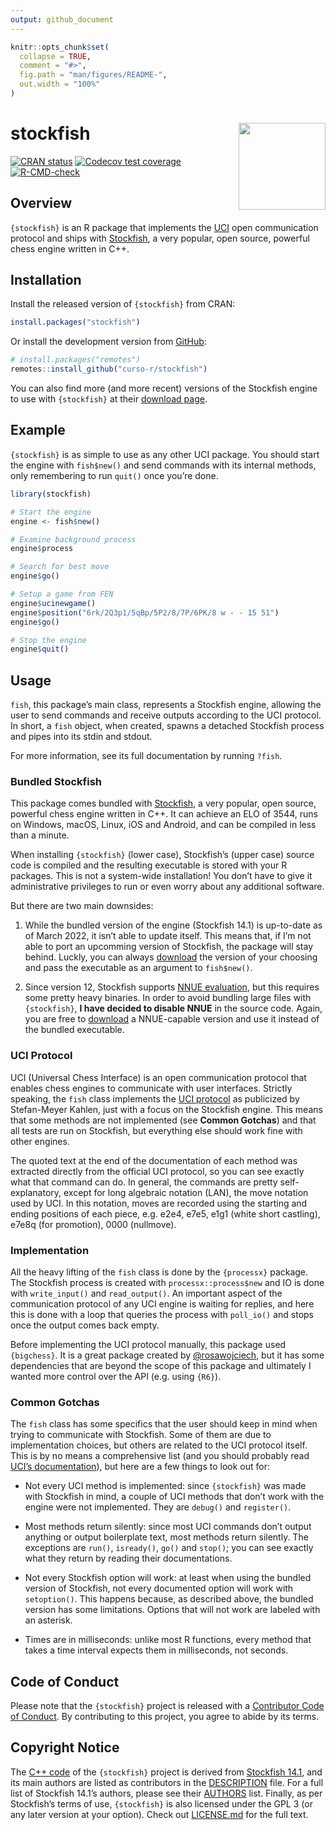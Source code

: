 ```yaml
---
output: github_document
---
```


<!-- README.md is generated from README.Rmd. Please edit that file -->

```r
knitr::opts_chunk$set(
  collapse = TRUE,
  comment = "#>",
  fig.path = "man/figures/README-",
  out.width = "100%"
)
```

# stockfish <a href='https://curso-r.com/'><img src='man/figures/logo.png' align="right" height="139" /></a>

<!-- badges: start -->
[![CRAN status](https://www.r-pkg.org/badges/version/stockfish)](https://CRAN.R-project.org/package=stockfish)
[![Codecov test coverage](https://codecov.io/gh/curso-r/stockfish/branch/master/graph/badge.svg)](https://app.codecov.io/gh/curso-r/stockfish?branch=master)
[![R-CMD-check](https://github.com/curso-r/stockfish/workflows/R-CMD-check/badge.svg)](https://github.com/curso-r/stockfish/actions)
<!-- badges: end -->

## Overview

`{stockfish}` is an R package that implements the
[UCI](http://wbec-ridderkerk.nl/html/UCIProtocol.html) open communication
protocol and ships with
[Stockfish](https://github.com/official-stockfish/Stockfish), a very popular,
open source, powerful chess engine written in C++.

## Installation

Install the released version of `{stockfish}` from CRAN:

``` r
install.packages("stockfish")
```

Or install the development version from
[GitHub](https://github.com/curso-r/stockfish):

``` r
# install.packages("remotes")
remotes::install_github("curso-r/stockfish")
```

You can also find more (and more recent) versions of the Stockfish engine to use
with `{stockfish}` at their [download page](https://stockfishchess.org/download/).

## Example

`{stockfish}` is as simple to use as any other UCI package. You should start the
engine with `fish$new()` and send commands with its internal methods, only
remembering to run `quit()` once you're done.

```r
library(stockfish)

# Start the engine
engine <- fish$new()

# Examine background process
engine$process

# Search for best move
engine$go()

# Setup a game from FEN
engine$ucinewgame()
engine$position("6rk/2Q3p1/5qBp/5P2/8/7P/6PK/8 w - - 15 51")
engine$go()

# Stop the engine
engine$quit()
```

## Usage

`fish`, this package's main class, represents a Stockfish engine, allowing the
user to send commands and receive outputs according to the UCI protocol. In
short, a `fish` object, when created, spawns a detached Stockfish process and
pipes into its stdin and stdout.

For more information, see its full documentation by running `?fish`.

### Bundled Stockfish

This package comes bundled with
[Stockfish](https://github.com/official-stockfish/Stockfish), a very popular,
open source, powerful chess engine written in C++. It can achieve an ELO of
3544, runs on Windows, macOS, Linux, iOS and Android, and can be compiled in
less than a minute.

When installing `{stockfish}` (lower case), Stockfish's (upper case) source
code is compiled and the resulting executable is stored with your R packages.
This is not a system-wide installation! You don't have to give it
administrative privileges to run or even worry about any additional software.

But there are two main downsides:

1. While the bundled version of the engine (Stockfish 14.1) is up-to-date as of
March 2022, it isn't able to update itself. This means that, if I'm not able to
port an upcomming version of Stockfish, the package will stay behind. Luckly,
you can always [download](https://stockfishchess.org/download/) the
version of your choosing and pass the executable as an argument to `fish$new()`.

2. Since version 12, Stockfish supports
[NNUE evaluation](https://github.com/official-stockfish/Stockfish#a-note-on-classical-evaluation-versus-nnue-evaluation),
but this requires some pretty heavy binaries. In order to avoid bundling large
files with `{stockfish}`, **I have decided to disable NNUE** in the source code.
Again, you are free to [download](https://stockfishchess.org/download/) a
NNUE-capable version and use it instead of the bundled executable.

### UCI Protocol

UCI (Universal Chess Interface) is an open communication protocol that
enables chess engines to communicate with user interfaces. Strictly speaking,
the `fish` class implements the
[UCI protocol](http://wbec-ridderkerk.nl/html/UCIProtocol.html) as
publicized by Stefan-Meyer Kahlen, just with a focus on the Stockfish engine.
This means that some methods are not implemented (see **Common Gotchas**) and
that all tests are run on Stockfish, but everything else should work fine
with other engines.

The quoted text at the end of the documentation of each method was extracted
directly from the official UCI protocol, so you can see exactly what that
command can do. In general, the commands are pretty self-explanatory, except
for long algebraic notation (LAN), the move notation used by UCI. In this
notation, moves are recorded using the starting and ending positions of each
piece, e.g. e2e4, e7e5, e1g1 (white short castling), e7e8q (for promotion),
0000 (nullmove).

### Implementation

All the heavy lifting of the `fish` class is done by the `{processx}` package.
The Stockfish process is created with `processx::process$new` and IO is done
with `write_input()` and `read_output()`. An important aspect of the
communication protocol of any UCI engine is waiting for replies, and here this
is done with a loop that queries the process with `poll_io()` and stops once the
output comes back empty.

Before implementing the UCI protocol manually, this package used
`{bigchess}`. It is a great package created by
[\@rosawojciech](https://github.com/rosawojciech), but it has some
dependencies that are beyond the scope of this package and ultimately I
wanted more control over the API (e.g. using `{R6}`).

### Common Gotchas

The `fish` class has some specifics that the user should keep in mind when
trying to communicate with Stockfish. Some of them are due to implementation
choices, but others are related to the UCI protocol itself. This is by no
means a comprehensive list (and you should probably read
[UCI's documentation](http://wbec-ridderkerk.nl/html/UCIProtocol.html)), but
here are a few things to look out for:

- Not every UCI method is implemented: since `{stockfish}` was made with
Stockfish in mind, a couple of UCI methods that don't work with the engine were
not implemented. They are `debug()` and `register()`.

- Most methods return silently: since most UCI commands don't output anything
or output boilerplate text, most methods return silently. The
exceptions are `run()`, `isready()`, `go()` and `stop()`; you can see exactly
what they return by reading their documentations.

- Not every Stockfish option will work: at least when using the bundled
version of Stockfish, not every documented option will work with `setoption()`.
This happens because, as described above, the bundled version has some
limitations. Options that will not work are labeled with an asterisk.

- Times are in milliseconds: unlike most R functions, every method that takes
a time interval expects them in milliseconds, not seconds.

## Code of Conduct

Please note that the `{stockfish}` project is released with a
[Contributor Code of Conduct](https://contributor-covenant.org/version/2/0/CODE_OF_CONDUCT.html).
By contributing to this project, you agree to abide by its terms.

## Copyright Notice

The [C++ code](https://github.com/curso-r/stockfish/tree/master/src) of the
`{stockfish}` project is derived from
[Stockfish 14.1](https://github.com/official-stockfish/Stockfish/releases/tag/sf_14.1),
and its main authors are listed as contributors in the
[DESCRIPTION](https://github.com/curso-r/stockfish/blob/master/DESCRIPTION)
file. For a full list of Stockfish 14.1's authors, please see their
[AUTHORS](https://github.com/official-stockfish/Stockfish/blob/7262fd5d14810b7b495b5038e348a448fda1bcc3/AUTHORS)
list. Finally, as per Stockfish's terms of use, `{stockfish}` is also licensed
under the GPL 3 (or any later version at your option). Check out
[LICENSE.md](https://github.com/curso-r/stockfish/blob/master/LICENSE.md) for
the full text.
